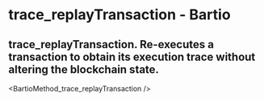 # trace_replayTransaction - Bartio

## trace_replayTransaction. Re-executes a transaction to obtain its execution trace without altering the blockchain state.


<BartioMethod_trace_replayTransaction />
